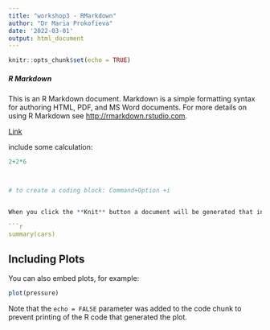 ```yaml
---
title: "workshop3 - RMarkdown"
author: "Dr Maria Prokofieva"
date: '2022-03-01'
output: html_document
---
```


```r
knitr::opts_chunk$set(echo = TRUE)
```

##### R Markdown

This is an R Markdown document. Markdown is a simple formatting syntax for authoring HTML, PDF, and MS Word documents. For more details on using R Markdown see <http://rmarkdown.rstudio.com>.


[Link](https://github.com/rstudio/cheatsheets/blob/main/rmarkdown-2.0.pdf)


include some calculation:


```r

2+2*6



# to create a coding block: Command+Option +i


When you click the **Knit** button a document will be generated that includes both content as well as the output of any embedded R code chunks within the document. You can embed an R code chunk like this:

```r
summary(cars)
```

## Including Plots

You can also embed plots, for example:

```r
plot(pressure)
```

Note that the `echo = FALSE` parameter was added to the code chunk to prevent printing of the R code that generated the plot.

